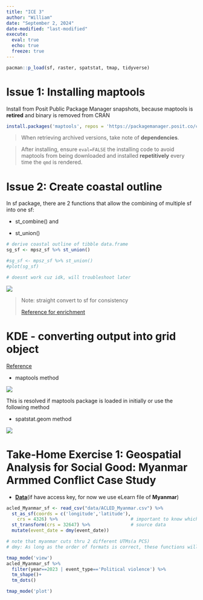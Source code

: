 ```yaml
---
title: "ICE 3"
author: "William"
date: "September 2, 2024"
date-modified: "last-modified"
execute: 
  eval: true
  echo: true
  freeze: true
---
```


```r
pacman::p_load(sf, raster, spatstat, tmap, tidyverse)
```

# Issue 1: Installing maptools

Install from Posit Public Package Manager snapshots, because maptools is **retired** and binary is removed from CRAN

```r
install.packages('maptools', repos = 'https://packagemanager.posit.co/cran/2023-10-13')
```

> When retrieving archived versions, take note of **dependencies**.

> After installing, ensure `eval=FALSE` the installing code to avoid maptools from being downloaded and installed **repetitively** every time the `qmd` is rendered.

# Issue 2: Create coastal outline

In sf package, there are 2 functions that allow the combining of multiple sf into one sf:

-   st_combine() and

-   st_union()

``` r
# derive coastal outline of tibble data.frame
sg_sf <- mpsz_sf %>% st_union()
```

```r
#sg_sf <- mpsz_sf %>% st_union()
#plot(sg_sf)

# doesnt work cuz idk, will troubleshoot later
```

![](images/clipboard-1140148492.png)

> Note: straight convert to sf for consistency
>
> [Reference for enrichment](https://r-spatial.github.io/sf/reference/st_as_sf.html?q=ppp#ref-usage)

# KDE - converting output into grid object

[Reference](https://piazza.com/class/lz7t191n3cp723/post/14_f2)

-   maptools method

![](images/clipboard-3461504571.png)

This is resolved if maptools package is loaded in initially or use the following method

-   spatstat.geom method

![](images/clipboard-1959006224.png)

# Take-Home Exercise 1: Geospatial Analysis for Social Good: Myanmar Armmed Conflict Case Study

-   [**Data**](https://acleddata.com/data/)(if have access key, for now we use eLearn file of **Myanmar**)

```r
acled_Myanmar_sf <- read_csv("data/ACLED_Myanmar.csv") %>% 
  st_as_sf(coords = c('longitude','latitude'),
    crs = 4326) %>%                           # important to know which PCS to use
  st_transform(crs = 32647) %>%               # source data
  mutate(event_date = dmy(event_date))

# note that myanmar cuts thru 2 different UTMs(a PCS)
# dmy: As long as the order of formats is correct, these functions will parse dates correctly even when the input vectors contain differently formatted dates.
```

```r
tmap_mode('view')
acled_Myanmar_sf %>% 
  filter(year==2023 | event_type=='Political violence') %>% 
  tm_shape()+
  tm_dots()
```

```r
tmap_mode('plot')
```
